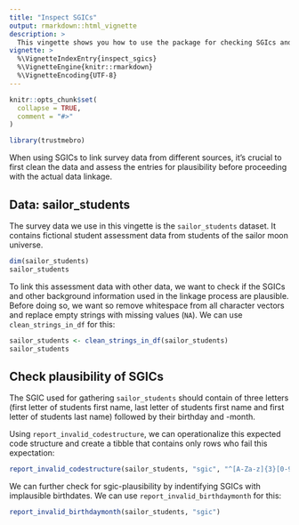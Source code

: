```yaml
---
title: "Inspect SGICs"
output: rmarkdown::html_vignette
description: >
  This vingette shows you how to use the package for checking SGIcs and related survey data on plausibility and how to prepare data that could   be further used in reports 
vignette: >
  %\VignetteIndexEntry{inspect_sgics}
  %\VignetteEngine{knitr::rmarkdown}
  %\VignetteEncoding{UTF-8}
---
```


```r
knitr::opts_chunk$set(
  collapse = TRUE,
  comment = "#>"
)
```

```r
library(trustmebro)
```

When using SGICs to link survey data from different sources, it's crucial to first clean the data and assess the entries for plausibility before proceeding with the actual data linkage.

## Data: sailor_students

The survey data we use in this vingette is the `sailor_students` dataset. It contains fictional student assessment data from students of the sailor moon universe. 

```r
dim(sailor_students)
sailor_students
```

To link this assessment data with other data, we want to check if the SGICs and other background information used in the linkage process are plausible. Before doing so, we want so remove whitespace from all character vectors and replace empty strings with missing values (`NA`). We can use `clean_strings_in_df` for this:

```r
sailor_students <- clean_strings_in_df(sailor_students)
sailor_students
```

## Check plausibility of SGICs

The SGIC used for gathering `sailor_students` should contain of three letters (first letter of students first name, last letter of students first name and first letter of students last name) followed by their birthday and -month.

Using `report_invalid_codestructure`, we can operationalize this expected code structure and create a tibble that contains only rows who fail this expectation:

```r
report_invalid_codestructure(sailor_students, "sgic", "^[A-Za-z]{3}[0-9]{4}$")
```

We can further check for sgic-plausibility by indentifying SGICs with implausible birthdates. We can use `report_invalid_birthdaymonth` for this:
```r
report_invalid_birthdaymonth(sailor_students, "sgic")
```


